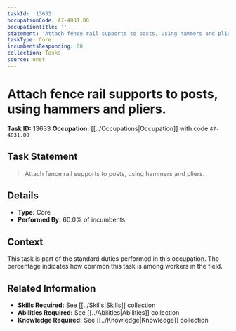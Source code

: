 ```yaml
---
taskId: '13633'
occupationCode: 47-4031.00
occupationTitle: ''
statement: 'Attach fence rail supports to posts, using hammers and pliers.'
taskType: Core
incumbentsResponding: 60
collection: Tasks
source: onet
---
```

# Attach fence rail supports to posts, using hammers and pliers.

**Task ID:** 13633
**Occupation:** [[../Occupations|Occupation]] with code `47-4031.00`

## Task Statement

> Attach fence rail supports to posts, using hammers and pliers.

## Details

- **Type:** Core
- **Performed By:** 60.0% of incumbents

## Context

This task is part of the standard duties performed in this occupation. The percentage indicates how common this task is among workers in the field.

## Related Information

- **Skills Required:** See [[../Skills|Skills]] collection
- **Abilities Required:** See [[../Abilities|Abilities]] collection
- **Knowledge Required:** See [[../Knowledge|Knowledge]] collection
